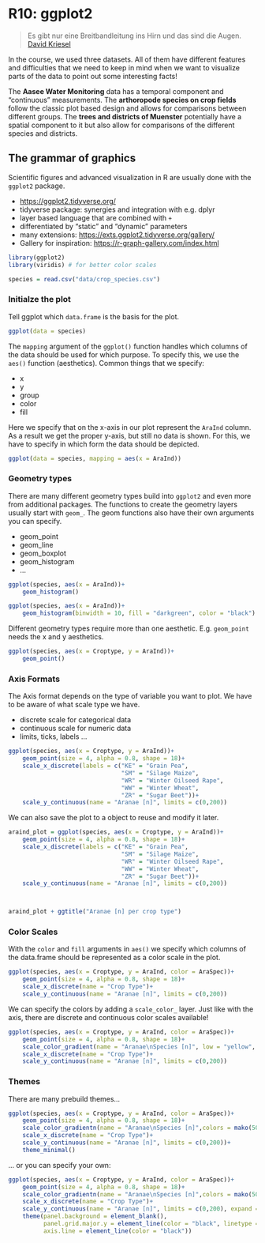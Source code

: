 # R10: ggplot2


> Es gibt nur eine Breitbandleitung ins Hirn und das sind die Augen. [David Kriesel](https://www.youtube.com/watch?v=QqVFEP3_BtY)


In the course, we used three datasets. All of them have different features and difficulties that we need to keep in mind when we want to visualize parts of the data to point out some interesting facts!

The **Aasee Water Monitoring** data has a temporal component and "continuous" measurements. The **arthoropode species on crop fields** follow the classic plot based design and allows for comparisons between different groups. The **trees and districts of Muenster** potentially have a spatial component to it but also allow for comparisons of the different species and districts.


## The grammar of graphics

Scientific figures and advanced visualization in R are usually done with the `ggplot2` package.


* [https://ggplot2.tidyverse.org/](https://ggplot2.tidyverse.org/)
* tidyverse package: synergies and integration with e.g. dplyr
* layer based language that are combined with `+`
* differentiated by "static" and "dynamic" parameters
* many extensions: [https://exts.ggplot2.tidyverse.org/gallery/](https://exts.ggplot2.tidyverse.org/gallery/)
* Gallery for inspiration: [https://r-graph-gallery.com/index.html](https://r-graph-gallery.com/index.html)


```r
library(ggplot2)
library(viridis) # for better color scales

species = read.csv("data/crop_species.csv")
```


### Initialze the plot

Tell ggplot which `data.frame` is the basis for the plot.

```r
ggplot(data = species)
```


The `mapping` argument of the `ggplot()` function handles which columns of the data should be used for which purpose.
To specify this, we use the `aes()` function (aesthetics). Common things that we specify:

* x
* y
* group
* color
* fill


Here we specify that on the x-axis in our plot represent the `AraInd` column. As a result we get the proper y-axis, but still no data is shown. For this, we have to specify in which form the data should be depicted.

```r
ggplot(data = species, mapping = aes(x = AraInd))
```


### Geometry types

There are many different geometry types build into `ggplot2` and even more from additional packages. The functions to create the geometry layers usually start with `geom_`. The geom functions also have their own arguments you can specify.

* geom_point
* geom_line
* geom_boxplot
* geom_histogram
* ...


```r
ggplot(species, aes(x = AraInd))+
    geom_histogram()
```



```r
ggplot(species, aes(x = AraInd))+
    geom_histogram(binwidth = 10, fill = "darkgreen", color = "black")
```

Different geometry types require more than one aesthetic. E.g. `geom_point` needs the x and y aesthetics.

```r
ggplot(species, aes(x = Croptype, y = AraInd))+
    geom_point()
```



### Axis Formats

The Axis format depends on the type of variable you want to plot. We have to be aware of what scale type we have.

* discrete scale for categorical data
* continuous scale for numeric data
* limits, ticks, labels ...


```r
ggplot(species, aes(x = Croptype, y = AraInd))+
    geom_point(size = 4, alpha = 0.8, shape = 18)+
    scale_x_discrete(labels = c("KE" = "Grain Pea",
                                "SM" = "Silage Maize",
                                "WR" = "Winter Oilseed Rape",
                                "WW" = "Winter Wheat",
                                "ZR" = "Sugar Beet"))+
    scale_y_continuous(name = "Aranae [n]", limits = c(0,200))
```


We can also save the plot to a object to reuse and modify it later.


```r
araind_plot = ggplot(species, aes(x = Croptype, y = AraInd))+
    geom_point(size = 4, alpha = 0.8, shape = 18)+
    scale_x_discrete(labels = c("KE" = "Grain Pea",
                                "SM" = "Silage Maize",
                                "WR" = "Winter Oilseed Rape",
                                "WW" = "Winter Wheat",
                                "ZR" = "Sugar Beet"))+
    scale_y_continuous(name = "Aranae [n]", limits = c(0,200))



araind_plot + ggtitle("Aranae [n] per crop type")
```


### Color Scales

With the `color` and `fill` arguments in `aes()` we specify which columns of the data.frame should be represented as a color scale in the plot.


```r
ggplot(species, aes(x = Croptype, y = AraInd, color = AraSpec))+
    geom_point(size = 4, alpha = 0.8, shape = 18)+
    scale_x_discrete(name = "Crop Type")+
    scale_y_continuous(name = "Aranae [n]", limits = c(0,200))
```

We can specify the colors by adding a `scale_color_` layer. Just like with the axis, there are discrete and continuous color scales available!

```r
ggplot(species, aes(x = Croptype, y = AraInd, color = AraSpec))+
    geom_point(size = 4, alpha = 0.8, shape = 18)+
    scale_color_gradient(name = "Aranae\nSpecies [n]", low = "yellow", high = "red")+
    scale_x_discrete(name = "Crop Type")+
    scale_y_continuous(name = "Aranae [n]", limits = c(0,200))
```




### Themes

There are many prebuild themes...

```r
ggplot(species, aes(x = Croptype, y = AraInd, color = AraSpec))+
    geom_point(size = 4, alpha = 0.8, shape = 18)+
    scale_color_gradientn(name = "Aranae\nSpecies [n]",colors = mako(50))+
    scale_x_discrete(name = "Crop Type")+
    scale_y_continuous(name = "Aranae [n]", limits = c(0,200))+
    theme_minimal()
```


... or you can specify your own:

```r
ggplot(species, aes(x = Croptype, y = AraInd, color = AraSpec))+
    geom_point(size = 4, alpha = 0.8, shape = 18)+
    scale_color_gradientn(name = "Aranae\nSpecies [n]",colors = mako(50))+
    scale_x_discrete(name = "Crop Type")+
    scale_y_continuous(name = "Aranae [n]", limits = c(0,200), expand = c(0,0))+
    theme(panel.background = element_blank(),
          panel.grid.major.y = element_line(color = "black", linetype = "dotted"),
          axis.line = element_line(color = "black"))

```

